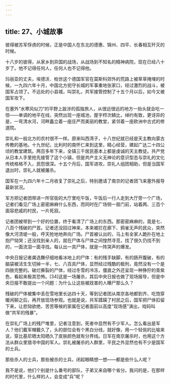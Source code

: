```yaml
---
---
---
```

title: 27、小城故事
---




彼得被苏军俘虏的时候，正是中国人在东北的德惠、锦州、四平、长春相互歼灭的时候。

十八岁的彼得，从家乡到异国的战场，从战场到不知名的精神病院，现在已经八十岁了。他不记得任何人，任何人也不记得他。

玛丽亚的丈夫，埃德沃．柏世这个德国军官在莫斯科郊外的荒路上被草草掩埋的时候，一九四六年十月，中国北方扼守长城的军事重地张家口，经过激烈的战斗，被国军占领了。不远处的小县城，叫崇礼，共军接管控制了十五个月以后，如今又被国军攻下。

在塞外“水寒风似刀”的平野上跋涉的孤独旅人，从很远很远的地方一抬头就会吃一惊——单调的地平在线，突然出现一座城池，屋宇栉次鳞比，绰约有致，更讶异的是，一弯清水河，河畔矗立着一座庄严而美丽的教堂，紧邻着一座欧洲中古式的修道院。

崇礼和一般北方的农村很不一样。原来叫西湾子，十八世纪就已经是天主教向蒙古传教的基地。十九世纪，比利时的南怀仁来到这里，精心经营，建起广达二十四公顷的教堂建筑。两百多年下来，全镇三千居民基本上都是虔诚的天主教徒。共产党从日本人手里抢先接管了这个小镇，但是共产主义无神论的意识型态与崇礼的文化传统格格不入，民怨很深。十五个月后，国军进攻，崇礼人组团相助，但是当国军退出时，崇礼人就被屠杀。

国军在一九四六年十二月收复了崇礼之后，特别邀请了南京的记者团飞来塞外报导最新状况。

军方把记者团带进一所官衙的大厅里吃午饭，午饭后一行人走到大厅旁一个广场，记者们看见广场上密密麻麻什么东西，而同时在广场侧一扇门前，站着两、三百个面容悲戚的村民，一片死寂。

记者团被带到一个好的位置，终于看清了广场上的东西。那密密麻麻的，竟是七、八百个残破的尸首。记者还没回过神来，本来被拦在廊下、鸦雀无声的民众，突然像大河溃堤一般，呼天抢地地奔向广场。尸首被认出的，马上有全家人跪扑在地上抱尸恸哭；还没找到亲人的，就在尸体与尸体之间惶然寻觅，找了很久仍找不到的，一面流泪一面寻找。每认出一具尸体，就是一阵哭声的爆发。

中央日报记者龚选舞仔细地看冰地上的尸体：有的残手缺脚，有的肠开腹破，有的脑袋被活生生切掉一半，七、八百具尸体，显然经过残酷的极刑，竟然没有一个是四肢完整的。破烂撕裂的尸体，经过冬雪的冷冻，僵直之外还呈现一种狰狞的青紫色，看起来极其恐怖。[34]这是一场屠杀，其后中央日报也做了现场报导，但是中央日报不敢提出一个问题：为什么让这些被戕害的人曝尸那么久？

残破的尸体被集中丢在雪地里长达四十天，等到记者团从南京各地都到齐、吃饱穿暖闲聊之后，再开放现场参观。也就是说，共军蹂躏了村民之后，国军把尸体扣留下来，让悲恸欲绝、苦苦等候的家属在记者面前以高度“现场感”演出，戏码叫做“共军的残暴”。

在崇礼广场上的残尸堆里，记者注意到，死者中显然有不少军人。怎么看出是军人？他们戴军帽戴久了，头的部位会有个黑白分线，就好像，用一个轻佻的比喻来说，穿比基尼晒太阳晒久了皮肤颜色就有分界线。日军在南京屠杀时，也用这个方法从群众里猎寻中国的军人。崇礼被屠杀的人群里，平民之外显然也有不少是国军的士兵。

那些杀人的士兵，那些被杀的士兵，闭起眼睛想一想——都是些什么人呢？

我不是说，他们个别是什么番号的部队，子弟又来自哪个省分。我问的是，在那样的时代里，什么样的人，会变成“兵”呢？